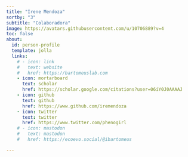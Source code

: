 ```yaml
---
title: "Irene Mendoza"
sortby: "3"
subtitle: "Colaboradora"
image: https://avatars.githubusercontent.com/u/10706889?v=4
toc: false
about:
  id: person-profile
  template: jolla
  links:
    # - icon: link
    #   text: website
    #   href: https://bartomeuslab.com
    - icon: mortarboard
      text: scholar
      href: https://scholar.google.com/citations?user=06iY0J0AAAAJ
    - icon: github
      text: github
      href: https://www.github.com/iremendoza
    - icon: twitter
      text: twitter
      href: https://www.twitter.com/phenogirl
    # - icon: mastodon
    #   text: mastodon
    #   href: https://ecoevo.social/@ibartomeus

---
```


:::{#person-profile}
:::




